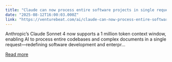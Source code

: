 ```yaml
---
title: "Claude can now process entire software projects in single request, Anthropic says"
date: "2025-08-12T16:00:03.000Z"
link: "https://venturebeat.com/ai/claude-can-now-process-entire-software-projects-in-single-request-anthropic-says/"
---
```


Anthropic’s Claude Sonnet 4 now supports a 1 million token context window, enabling AI to process entire codebases and complex documents in a single request—redefining software development and enterpr...

[Read more](https://venturebeat.com/ai/claude-can-now-process-entire-software-projects-in-single-request-anthropic-says/)
